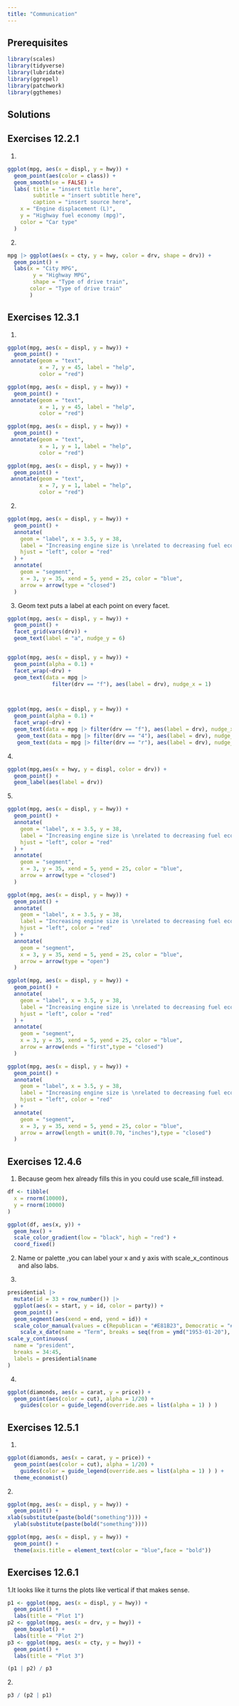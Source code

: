```yaml
---
title: "Communication"
---
```


## Prerequisites

```r
library(scales)
library(tidyverse)
library(lubridate)
library(ggrepel)
library(patchwork)
library(ggthemes)
```

## Solutions

## Exercises 12.2.1

1.  

```r
ggplot(mpg, aes(x = displ, y = hwy)) +
  geom_point(aes(color = class)) +
  geom_smooth(se = FALSE) +
  labs( title = "insert title here",
        subtitle = "insert subtitle here",
        caption = "insert source here",
    x = "Engine displacement (L)",
    y = "Highway fuel economy (mpg)",
    color = "Car type"
  )
```

2.  

```r
mpg |> ggplot(aes(x = cty, y = hwy, color = drv, shape = drv)) +
  geom_point() +
  labs(x = "City MPG",
        y = "Highway MPG",
        shape = "Type of drive train",
       color = "Type of drive train"
       )
```

## Exercises 12.3.1

1.  

```r
ggplot(mpg, aes(x = displ, y = hwy)) +
  geom_point() +
 annotate(geom = "text",
          x = 7, y = 45, label = "help",
          color = "red")
```

```r
ggplot(mpg, aes(x = displ, y = hwy)) +
  geom_point() +
 annotate(geom = "text",
          x = 1, y = 45, label = "help",
          color = "red")
```

```r
ggplot(mpg, aes(x = displ, y = hwy)) +
  geom_point() +
 annotate(geom = "text",
          x = 1, y = 1, label = "help",
          color = "red")
```

```r
ggplot(mpg, aes(x = displ, y = hwy)) +
  geom_point() +
 annotate(geom = "text",
          x = 7, y = 1, label = "help",
          color = "red")
```

2.  

```r
ggplot(mpg, aes(x = displ, y = hwy)) +
  geom_point() +
  annotate(
    geom = "label", x = 3.5, y = 38,
    label = "Increasing engine size is \nrelated to decreasing fuel economy.",
    hjust = "left", color = "red"
  ) +
  annotate(
    geom = "segment",
    x = 3, y = 35, xend = 5, yend = 25, color = "blue",
    arrow = arrow(type = "closed")
  )
```

3.  Geom text puts a label at each point on every facet.

```r
ggplot(mpg, aes(x = displ, y = hwy)) +
  geom_point() +
  facet_grid(vars(drv)) +
  geom_text(label = "a", nudge_y = 6)


ggplot(mpg, aes(x = displ, y = hwy)) +
  geom_point(alpha = 0.1) +
  facet_wrap(~drv) +
  geom_text(data = mpg |> 
              filter(drv == "f"), aes(label = drv), nudge_x = 1)



ggplot(mpg, aes(x = displ, y = hwy)) +
  geom_point(alpha = 0.1) +
  facet_wrap(~drv) +
  geom_text(data = mpg |> filter(drv == "f"), aes(label = drv), nudge_x = 1) +
   geom_text(data = mpg |> filter(drv == "4"), aes(label = drv), nudge_x = 1) +
   geom_text(data = mpg |> filter(drv == "r"), aes(label = drv), nudge_x = 1)
```

4\.

```r
ggplot(mpg,aes(x = hwy, y = displ, color = drv)) +
  geom_point() +
  geom_label(aes(label = drv))
```

5\.

```r
ggplot(mpg, aes(x = displ, y = hwy)) +
  geom_point() +
  annotate(
    geom = "label", x = 3.5, y = 38,
    label = "Increasing engine size is \nrelated to decreasing fuel economy.",
    hjust = "left", color = "red"
  ) +
  annotate(
    geom = "segment",
    x = 3, y = 35, xend = 5, yend = 25, color = "blue",
    arrow = arrow(type = "closed")
  )

```

```r
ggplot(mpg, aes(x = displ, y = hwy)) +
  geom_point() +
  annotate(
    geom = "label", x = 3.5, y = 38,
    label = "Increasing engine size is \nrelated to decreasing fuel economy.",
    hjust = "left", color = "red"
  ) +
  annotate(
    geom = "segment",
    x = 3, y = 35, xend = 5, yend = 25, color = "blue",
    arrow = arrow(type = "open")
  )
```

```r
ggplot(mpg, aes(x = displ, y = hwy)) +
  geom_point() +
  annotate(
    geom = "label", x = 3.5, y = 38,
    label = "Increasing engine size is \nrelated to decreasing fuel economy.",
    hjust = "left", color = "red"
  ) +
  annotate(
    geom = "segment",
    x = 3, y = 35, xend = 5, yend = 25, color = "blue",
    arrow = arrow(ends = "first",type = "closed")
  )
```

```r
ggplot(mpg, aes(x = displ, y = hwy)) +
  geom_point() +
  annotate(
    geom = "label", x = 3.5, y = 38,
    label = "Increasing engine size is \nrelated to decreasing fuel economy.",
    hjust = "left", color = "red"
  ) +
  annotate(
    geom = "segment",
    x = 3, y = 35, xend = 5, yend = 25, color = "blue",
    arrow = arrow(length = unit(0.70, "inches"),type = "closed")
  )
```

## Exercises 12.4.6

1.  Because geom hex already fills this in you could use scale_fill instead.

```r
df <- tibble(
  x = rnorm(10000),
  y = rnorm(10000)
)

ggplot(df, aes(x, y)) +
  geom_hex() +
  scale_color_gradient(low = "black", high = "red") +
  coord_fixed()
```

2.  Name or palette ,you can label your x and y axis with scale_x\_continous and also labs.

3.  

```r
presidential |>
  mutate(id = 33 + row_number()) |>
  ggplot(aes(x = start, y = id, color = party)) +
  geom_point() +
  geom_segment(aes(xend = end, yend = id)) +
  scale_color_manual(values = c(Republican = "#E81B23", Democratic = "#00AEF3")) +
    scale_x_date(name = "Term", breaks = seq(from = ymd("1953-01-20"), to = ymd("2021-01-20"), by = "4 years"), date_labels = "'%y") +
scale_y_continuous(
  name = "president",
  breaks = 34:45,
  labels = presidential$name
)
```

4.  

```r
ggplot(diamonds, aes(x = carat, y = price)) +
  geom_point(aes(color = cut), alpha = 1/20) +
    guides(color = guide_legend(override.aes = list(alpha = 1) ) )
```

## Exercises 12.5.1

1.  

```r
ggplot(diamonds, aes(x = carat, y = price)) +
  geom_point(aes(color = cut), alpha = 1/20) +
    guides(color = guide_legend(override.aes = list(alpha = 1) ) ) +
  theme_economist()
```

2\.

```r
ggplot(mpg, aes(x = displ, y = hwy)) +
  geom_point() + 
xlab(substitute(paste(bold("something")))) +
  ylab(substitute(paste(bold("something"))))

ggplot(mpg, aes(x = displ, y = hwy)) +
  geom_point() +
  theme(axis.title = element_text(color = "blue",face = "bold"))
```

## Exercises 12.6.1

1.It looks like it turns the plots like vertical if that makes sense.

```r
p1 <- ggplot(mpg, aes(x = displ, y = hwy)) + 
  geom_point() + 
  labs(title = "Plot 1")
p2 <- ggplot(mpg, aes(x = drv, y = hwy)) + 
  geom_boxplot() + 
  labs(title = "Plot 2")
p3 <- ggplot(mpg, aes(x = cty, y = hwy)) + 
  geom_point() + 
  labs(title = "Plot 3")

(p1 | p2) / p3
```

2\.

```r
p3 / (p2 | p1)
```
